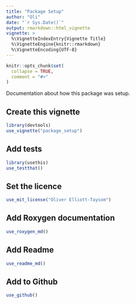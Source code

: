```yaml
---
title: "Package Setup"
author: "Oli"
date: "`r Sys.Date()`"
output: rmarkdown::html_vignette
vignette: >
  %\VignetteIndexEntry{Vignette Title}
  %\VignetteEngine{knitr::rmarkdown}
  %\VignetteEncoding{UTF-8}
---
```


```r
knitr::opts_chunk$set(
  collapse = TRUE,
  comment = "#>"
)
```

Documentation about how this package was setup.

## Create this vignette
```r
library(devtools)
use_vignette("package_setup")
```

## Add tests
```r
library(usethis)
use_testthat()
```

## Set the licence
```r
use_mit_license("Oliver Elliott-Taysom")
```

## Add Roxygen documentation
```r
use_roxygen_md()
```

## Add Readme
```r
use_readme_md()
```

## Add to Github
```r
use_github()
```
